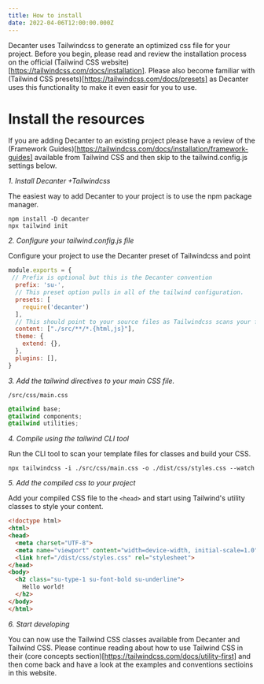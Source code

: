 ```yaml
---
title: How to install
date: 2022-04-06T12:00:00.000Z
---
```



Decanter uses Tailwindcss to generate an optimized css file for your project. Before you begin, please read and review the installation process on the official (Tailwind CSS website)[https://tailwindcss.com/docs/installation]. Please also become familiar with (Tailwind CSS presets)[https://tailwindcss.com/docs/presets] as Decanter uses this functionality to make it even easir for you to use. 

# Install the resources

If you are adding Decanter to an existing project please have a review of the (Framework Guides)[https://tailwindcss.com/docs/installation/framework-guides] available from Tailwind CSS and then skip to the tailwind.config.js settings below.

*1. Install Decanter +Tailwindcss*

The easiest way to add Decanter to your project is to use the npm package manager.

```shell
npm install -D decanter
npx tailwind init
```

*2. Configure your tailwind.config.js file*

Configure your project to use the Decanter preset of Tailwindcss and point 

```javascript
module.exports = {
 // Prefix is optional but this is the Decanter convention
  prefix: 'su-',
  // This preset option pulls in all of the tailwind configuration.
  presets: [
    require('decanter')
  ],
  // This should point to your source files as Tailwindcss scans your files for the css classes you use.
  content: ["./src/**/*.{html,js}"],
  theme: {
    extend: {},
  },
  plugins: [],
}
```


*3. Add the tailwind directives to your main CSS file.*

`/src/css/main.css`

```css
@tailwind base;
@tailwind components;
@tailwind utilities;
```

*4. Compile using the tailwind CLI tool*

Run the CLI tool to scan your template files for classes and build your CSS.

```shell
npx tailwindcss -i ./src/css/main.css -o ./dist/css/styles.css --watch
```

*5. Add the compiled css to your project*

Add your compiled CSS file to the `<head>` and start using Tailwind's utility classes to style your content.

```html
<!doctype html>
<html>
<head>
  <meta charset="UTF-8">
  <meta name="viewport" content="width=device-width, initial-scale=1.0">
  <link href="/dist/css/styles.css" rel="stylesheet">
</head>
<body>
  <h2 class="su-type-1 su-font-bold su-underline">
    Hello world!
  </h2>
</body>
</html>
```

*6. Start developing*

You can now use the Tailwind CSS classes available from Decanter and Tailwind CSS. Please continue reading about how to use Tailwind CSS in their (core concepts section)[https://tailwindcss.com/docs/utility-first] and then come back and have a look at the examples and conventions sectioins in this website.
